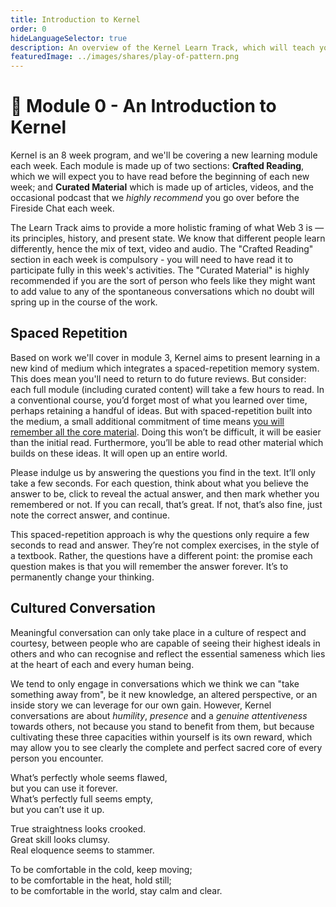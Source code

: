 ```yaml
---
title: Introduction to Kernel
order: 0
hideLanguageSelector: true
description: An overview of the Kernel Learn Track, which will teach you to think about and build a better web.
featuredImage: ../images/shares/play-of-pattern.png
---
```


# 🌠 Module 0 - An Introduction to Kernel

Kernel is an 8 week program, and we'll be covering a new learning module each week. 
Each module is made up of two sections: **Crafted Reading**, which we will expect you to 
have read before the beginning of each new week; and **Curated Material** which is made up of 
articles, videos, and the occasional podcast that we _highly recommend_ you go over before the 
Fireside Chat each week.

The Learn Track aims to provide a more holistic framing of what Web 3 is — its principles, 
history, and present state. We know that different people learn differently, hence the mix of 
text, video and audio. The "Crafted Reading" section in each week is compulsory - you will need 
to have read it to participate fully in this week's activities. The "Curated Material" is highly 
recommended if you are the sort of person who feels like they might want to add value to any of 
the spontaneous conversations which no doubt will spring up in the course of the work.

## Spaced Repetition

Based on work we'll cover in module 3, Kernel aims to present learning in a new kind of medium which integrates a
spaced-repetition memory system. This does mean you'll need to return to do 
future reviews. But consider: each full module (including curated content) will take a few hours to read. 
In a conventional course, you’d forget most of what you learned over time, perhaps retaining a handful of ideas. 
But with spaced-repetition built into the medium, a small additional commitment of time means [you will remember 
all the core material](http://augmentingcognition.com/ltm.html#Anki_analysis). Doing this won’t be difficult, it will be easier than the initial read. Furthermore, 
you’ll be able to read other material which builds on these ideas. It will open up an entire world.

Please indulge us by answering the questions you find in the text. It’ll only take a few seconds. For 
each question, think about what you believe the answer to be, click to reveal the actual 
answer, and then mark whether you remembered or not. If you can recall, that’s great. If not, 
that’s also fine, just note the correct answer, and continue.

This spaced-repetition approach is why the questions only require a few seconds to read and answer. 
They’re not complex exercises, in the style of a textbook. Rather, the questions have a different point: 
the promise each question makes is that you will remember the answer forever. It’s to permanently change your thinking.

## Cultured Conversation

Meaningful conversation can only take place in a culture of respect and courtesy, between people 
who are capable of seeing their highest ideals in others and who can recognise and reflect the 
essential sameness which lies at the heart of each and every human being. 

We tend to only engage in conversations which we think we can "take something away from", be it new knowledge, an 
altered perspective, or an inside story we can leverage for our own gain. However, Kernel conversations are about *humility*, *presence* and a *genuine attentiveness* 
towards others, not because you stand to benefit from them, but because cultivating these three 
capacities within yourself is its own reward, which may allow you to see clearly the complete 
and perfect sacred core of every person you encounter.

What’s perfectly whole seems flawed,  
but you can use it forever.  
What’s perfectly full seems empty,  
but you can’t use it up.  
  
True straightness looks crooked.  
Great skill looks clumsy.  
Real eloquence seems to stammer.  
  
To be comfortable in the cold, keep moving;  
to be comfortable in the heat, hold still;  
to be comfortable in the world, stay calm and clear.  